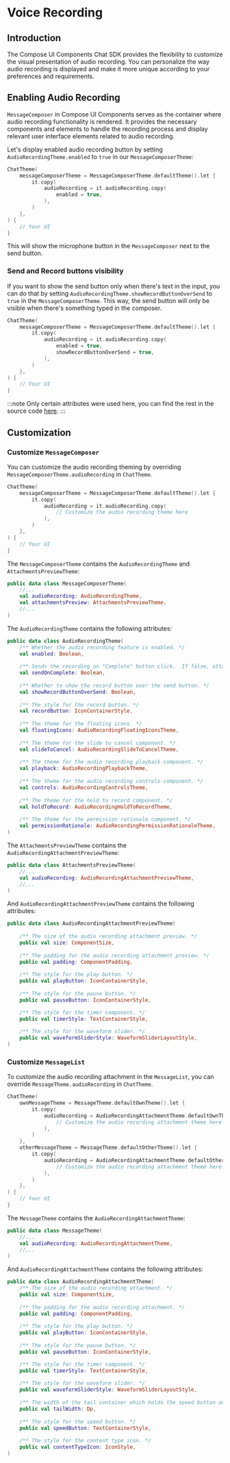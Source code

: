 
# Voice Recording

## Introduction

The Compose UI Components Chat SDK provides the flexibility to customize the visual presentation of audio recording. You can personalize the way audio recording is displayed and make it more unique according to your preferences and requirements.

## Enabling Audio Recording

`MessageComposer` in Compose UI Components serves as the container where audio recording functionality is rendered. 
It provides the necessary components and elements to handle the recording process and display relevant user interface elements related to audio recording.

Let's display enabled audio recording button by setting `AudioRecordingTheme.enabled` to `true` in our `MessageComposerTheme`:

```kotlin
ChatTheme(
    messageComposerTheme = MessageComposerTheme.defaultTheme().let {
        it.copy(
            audioRecording = it.audioRecording.copy(
                enabled = true,
            ),
        )
    },
) {
    // Your UI
}
```

This will show the microphone button in the `MessageComposer` next to the send button.

### Send and Record buttons visibility

If you want to show the send button only when there's text in the input, you can do that by
setting `AudioRecordingTheme.showRecordButtonOverSend` to `true` in
the `MessageComposerTheme`. This way, the send button will only be visible when there's
something typed in the composer.

```kotlin
ChatTheme(
    messageComposerTheme = MessageComposerTheme.defaultTheme().let {
        it.copy(
            audioRecording = it.audioRecording.copy(
                enabled = true,
                showRecordButtonOverSend = true,
            ),
        )
    },
) {
    // Your UI
}
```

:::note
Only certain attributes were used here, you can find the rest in
the source code [here](https://github.com/GetStream/stream-chat-android/blob/main/stream-chat-android-compose/src/main/java/io/getstream/chat/android/compose/ui/theme/messages/composer/AudioRecordingTheme.kt).
:::

## Customization

### Customize `MessageComposer`

You can customize the audio recording theming by overriding `MessageComposerTheme.audioRecording` in `ChatTheme`.

```kotlin
ChatTheme(
    messageComposerTheme = MessageComposerTheme.defaultTheme().let {
        it.copy(
            audioRecording = it.audioRecording.copy(
                // Customize the audio recording theme here
            ),
        )
    },
) {
    // Your UI
}
```

The `MessageComposerTheme` contains the `AudioRecordingTheme` and `AttachmentsPreviewTheme`:

```kotlin
public data class MessageComposerTheme(
    //...
    val audioRecording: AudioRecordingTheme,
    val attachmentsPreview: AttachmentsPreviewTheme,
    //...
)
```

The `AudioRecordingTheme` contains the following attributes:

```kotlin
public data class AudioRecordingTheme(
    /** Whether the audio recording feature is enabled. */
    val enabled: Boolean,
    
    /** Sends the recording on "Complete" button click.  If false, attaches it for manual sending. */
    val sendOnComplete: Boolean,
    
    /** Whether to show the record button over the send button. */
    val showRecordButtonOverSend: Boolean,
    
    /** The style for the record button. */
    val recordButton: IconContainerStyle,
    
    /** The theme for the floating icons. */
    val floatingIcons: AudioRecordingFloatingIconsTheme,
    
    /** The theme for the slide to cancel component. */
    val slideToCancel: AudioRecordingSlideToCancelTheme,
    
    /** The theme for the audio recording playback component. */
    val playback: AudioRecordingPlaybackTheme,
    
    /** The theme for the audio recording controls component. */
    val controls: AudioRecordingControlsTheme,
    
    /** The theme for the hold to record component. */
    val holdToRecord: AudioRecordingHoldToRecordTheme,
    
    /** The theme for the permission rationale component. */
    val permissionRationale: AudioRecordingPermissionRationaleTheme,
)
```

The `AttachmentsPreviewTheme` contains the `AudioRecordingAttachmentPreviewTheme`:

```kotlin
public data class AttachmentsPreviewTheme(
    //...
    val audioRecording: AudioRecordingAttachmentPreviewTheme,
    //...
)
```

And `AudioRecordingAttachmentPreviewTheme` contains the following attributes:

```kotlin
public data class AudioRecordingAttachmentPreviewTheme(
    
    /** The size of the audio recording attachment preview. */
    public val size: ComponentSize,
    
    /** The padding for the audio recording attachment preview. */
    public val padding: ComponentPadding,
    
    /** The style for the play button. */
    public val playButton: IconContainerStyle,
    
    /** The style for the pause button. */
    public val pauseButton: IconContainerStyle,

    /** The style for the timer component. */
    public val timerStyle: TextContainerStyle,
    
    /** The style for the waveform slider. */
    public val waveformSliderStyle: WaveformSliderLayoutStyle,
)
```

### Customize `MessageList`

To customize the audio recording attachment in the `MessageList`, you can override `MessageTheme.audioRecording` in `ChatTheme`.

```kotlin
ChatTheme(
    ownMessageTheme = MessageTheme.defaultOwnTheme().let {
        it.copy(
            audioRecording = AudioRecordingAttachmentTheme.defaultOwnTheme().copy(
                // Customize the audio recording attachment theme here
            ),
        )
    },
    otherMessageTheme = MessageTheme.defaultOtherTheme().let {
        it.copy(
            audioRecording = AudioRecordingAttachmentTheme.defaultOtherTheme().copy(
                // Customize the audio recording attachment theme here
            ),
        )
    },
) {
    // Your UI
}
```

The `MessageTheme` contains the `AudioRecordingAttachmentTheme`:

```kotlin
public data class MessageTheme(
    //...
    val audioRecording: AudioRecordingAttachmentTheme,
    //...
)
```

And `AudioRecordingAttachmentTheme` contains the following attributes:

```kotlin
public data class AudioRecordingAttachmentTheme(
    /** The size of the audio recording attachment. */
    public val size: ComponentSize,
    
    /** The padding for the audio recording attachment. */
    public val padding: ComponentPadding,
    
    /** The style for the play button. */
    public val playButton: IconContainerStyle,
    
    /** The style for the pause button. */
    public val pauseButton: IconContainerStyle,

    /** The style for the timer component. */
    public val timerStyle: TextContainerStyle,
    
    /** The style for the waveform slider. */
    public val waveformSliderStyle: WaveformSliderLayoutStyle,
    
    /** The width of the tail container which holds the speed button and the content type icon. */
    public val tailWidth: Dp,
    
    /** The style for the speed button. */
    public val speedButton: TextContainerStyle,
    
    /** The style for the content type icon. */
    public val contentTypeIcon: IconStyle,
)
```